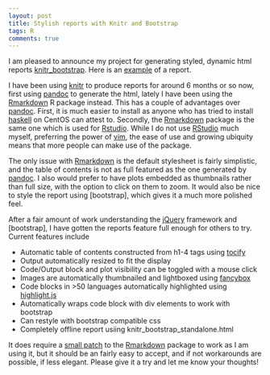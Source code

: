 ```yaml
---
layout: post
title: Stylish reports with Knitr and Bootstrap
tags: R
comments: true
---
```


I am pleased to announce my project for generating styled, dynamic html reports
[knitr_bootstrap].  Here is an [example] of a report.

I have been using [knitr] to produce reports for around 6 months or so now, first
using [pandoc] to generate the html, lately I have been using the [Rmarkdown] R
package instead.  This has a couple of advantages over [pandoc].  First, it is
much easier to install as anyone who has tried to install [haskell] on CentOS
can attest to.  Secondly, the [Rmarkdown] package is the same one which is used
for [Rstudio].  While I do not use [RStudio] much myself, preferring the power
of [vim], the ease of use and growing ubiquity means that more people can make
use of the package.

The only issue with [Rmarkdown] is the default stylesheet is fairly simplistic,
and the table of contents is not as full featured as the one generated by
[pandoc].  I also would prefer to have plots embedded as thumbnails rather than
full size, with the option to click on them to zoom. It would also be nice to
style the report using [bootstrap], which gives it a much more polished feel.

After a fair amount of work understanding the [jQuery] framework and
[bootstrap], I have gotten the reports feature full enough for others to try.
Current features include

* Automatic table of contents constructed from h1-4 tags using [tocify]
* Output automatically resized to fit the display
* Code/Output block and plot visibility can be toggled with a mouse click
* Images are automatically thumbnailed and lightboxed using [fancybox]
* Code blocks in >50 languages automatically highlighted using [highlight.js]
* Automatically wraps code block with div elements to work with bootstrap
* Can restyle with bootstrap compatible css
* Completely offline report usiing knitr_bootstrap_standalone.html

It does require a [small patch][patch] to the [Rmarkdown] package to work as I am using it,
but it should be an fairly easy to accept, and if not workarounds are possible,
if less elegant.  Please give it a try and let me know your thoughts!

[pandoc]:http://johnmacfarlane.net/pandoc/
[haskell]:http://www.haskell.org/
[knitr]:http://yihui.name/knitr/
[RStudio]:http://www.rstudio.org
[vim]:http://www.vim.org
[highlight.js]: https://github.com/isagalaev/highlight.js
[tocify]: http://gregfranko.com/jquery.tocify.js
[patch]: https://github.com/rstudio/markdown/pull/23
[Rmarkdown]: https://github.com/rstudio/markdown
[fancybox]: http://fancyapps.com/fancybox
[example]: http://htmlpreview.github.com/?https://github.com/jimhester/knitr_bootstrap/blob/master/examples/all.html
[knitr_bootstrap]: https://github.com/jimhester/knitr_bootstrap
[jQuery]: http://jquery.com/http://jquery.com/
